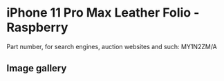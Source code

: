 # iPhone 11 Pro Max Leather Folio - Raspberry

Part number, for search engines, auction websites and such: MY1N2ZM/A

## Image gallery

<div style={{ width: "768px" }}>
  <GalleryComponent
    images={[
      {
        original: "/everysource/MY1N2",
        thumbnail: "/everypreview/MY1N2",
      },
      {
        original: "/everysource/MY1N2_AV1",
        thumbnail: "/everypreview/MY1N2_AV1",
      },
      {
        original: "/everysource/MY1N2_AV2",
        thumbnail: "/everypreview/MY1N2_AV2",
      },
      {
        original: "/everysource/MY1N2_AV3",
        thumbnail: "/everypreview/MY1N2_AV3",
      },
      {
        original: "/everysource/MY1N2_AV4",
        thumbnail: "/everypreview/MY1N2_AV4",
      },
      {
        original: "/everysource/MY1N2_AV5",
        thumbnail: "/everypreview/MY1N2_AV5",
      }
    ]}
  />
</div>